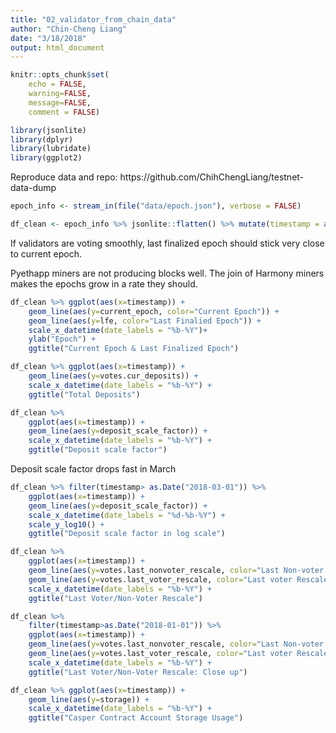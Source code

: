 ```yaml
---
title: "02_validator_from_chain_data"
author: "Chin-Cheng Liang"
date: "3/18/2018"
output: html_document
---
```


```r
knitr::opts_chunk$set(
    echo = FALSE,
    warning=FALSE,
    message=FALSE,
    comment = FALSE)
```


```r
library(jsonlite)
library(dplyr)
library(lubridate)
library(ggplot2)

```

Reproduce data and repo: https://github.com/ChihChengLiang/testnet-data-dump


```r
epoch_info <- stream_in(file("data/epoch.json"), verbose = FALSE)
```



```r
df_clean <- epoch_info %>% jsonlite::flatten() %>% mutate(timestamp = as_datetime(timestamp))

```

If validators are voting smoothly, last finalized epoch should stick very close to current epoch.

Pyethapp miners are not producing blocks well. The join of Harmony miners makes the epochs grow in a rate they should.

```r
df_clean %>% ggplot(aes(x=timestamp)) +
    geom_line(aes(y=current_epoch, color="Current Epoch")) +
    geom_line(aes(y=lfe, color="Last Finalied Epoch")) +
    scale_x_datetime(date_labels = "%b-%Y")+
    ylab("Epoch") +
    ggtitle("Current Epoch & Last Finalized Epoch")
```



```r
df_clean %>% ggplot(aes(x=timestamp)) +
    geom_line(aes(y=votes.cur_deposits)) +
    scale_x_datetime(date_labels = "%b-%Y") + 
    ggtitle("Total Deposits")
```


```r
df_clean %>%
    ggplot(aes(x=timestamp)) +
    geom_line(aes(y=deposit_scale_factor)) +
    scale_x_datetime(date_labels = "%b-%Y") +
    ggtitle("Deposit scale factor")
```


Deposit scale factor drops fast in March


```r

df_clean %>% filter(timestamp> as.Date("2018-03-01")) %>% 
    ggplot(aes(x=timestamp)) +
    geom_line(aes(y=deposit_scale_factor)) +
    scale_x_datetime(date_labels = "%d-%b-%Y") +
    scale_y_log10() +
    ggtitle("Deposit scale factor in log scale")

```

```r

df_clean %>%
    ggplot(aes(x=timestamp)) +
    geom_line(aes(y=votes.last_nonvoter_rescale, color="Last Non-voter Rescale")) +
    geom_line(aes(y=votes.last_voter_rescale, color="Last voter Rescale")) +
    scale_x_datetime(date_labels = "%b-%Y") +
    ggtitle("Last Voter/Non-Voter Rescale")

```


```r
df_clean %>%
    filter(timestamp>as.Date("2018-01-01")) %>%
    ggplot(aes(x=timestamp)) +
    geom_line(aes(y=votes.last_nonvoter_rescale, color="Last Non-voter Rescale")) +
    geom_line(aes(y=votes.last_voter_rescale, color="Last voter Rescale")) +
    scale_x_datetime(date_labels = "%b-%Y") +
    ggtitle("Last Voter/Non-Voter Rescale: Close up")
```

```r
df_clean %>% ggplot(aes(x=timestamp)) +
    geom_line(aes(y=storage)) +
    scale_x_datetime(date_labels = "%b-%Y") +
    ggtitle("Casper Contract Account Storage Usage")
```


